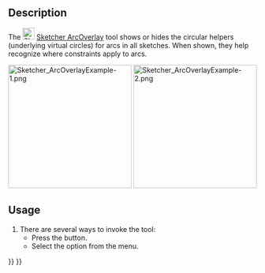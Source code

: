 <languages/>

{{Docnav
|[[Sketcher_SelectConflictingConstraints|Select Conflicting Constraints]]
|[[Sketcher_BSplineDegree|Toggle B-Spline Degree]]
|[[Sketcher_Workbench|Sketcher]]
|IconL=Sketcher_SelectConflictingConstraints.svg
|IconR=Sketcher_BSplineDegree.svg
|IconC=Workbench_Sketcher.svg
}}

{{GuiCommand
|Name=Sketcher ArcOverlay
|MenuLocation=Sketch → Visual Helpers → Toggle Circular Helper for Arcs
|Workbenches=[[Sketcher_Workbench|Sketcher]]
|Version=1.0
}}

==Description==

The [[Image:Sketcher_ArcOverlay.svg|24px]] [[Sketcher_ArcOverlay|Sketcher ArcOverlay]] tool shows or hides the circular helpers (underlying virtual circles) for arcs in all sketches. When shown, they help recognize where constraints apply to arcs.

[[Image:Sketcher_ArcOverlayExample-1.png‎|250px]] [[Image:Sketcher_ArcOverlayExample-2.png‎|250px]]

{{Caption|Left: Tangent constraint without visible connection. Right: Tangent constraint connected to the circular helper}}

==Usage==

# There are several ways to invoke the tool:
#* Press the {{Button|[[Image:Sketcher_ArcOverlay.svg|16px]] [[Sketcher_ArcOverlay|Toggle Circular Helper for Arcs]]}} button.
#* Select the {{MenuCommand|Sketch → Visual Helpers → [[Image:Sketcher_ArcOverlay.svg|16px]] Toggle Circular Helper for Arcs}} option from the menu.


{{Docnav
|[[Sketcher_SelectConflictingConstraints|Select Conflicting Constraints]]
|[[Sketcher_BSplineDegree|Toggle B-Spline Degree]]
|[[Sketcher_Workbench|Sketcher]]
|IconL=Sketcher_SelectConflictingConstraints.svg
|IconR=Sketcher_BSplineDegree.svg
|IconC=Workbench_Sketcher.svg
}}

{{Sketcher_Tools_navi{{#translation:}}}}
{{Userdocnavi{{#translation:}}}}